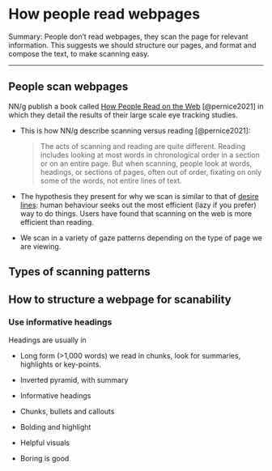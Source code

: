 # How people read webpages {#sec-how-do-people-read-webpages}

[Summary:]{.highlight} People don't read webpages, they scan the page for relevant information. This suggests we should structure our pages, and format and compose the text, to make scanning easy.

------------------------------------------------------------------------

## People scan webpages

NN/g publish a book called [How People Read on the Web](https://www.nngroup.com/reports/how-people-read-web-eyetracking-evidence/) [@pernice2021] in which they detail the results of their large scale eye tracking studies.

-   This is how NN/g describe scanning versus reading [@pernice2021]:

    > The acts of scanning and reading are quite different. Reading includes looking at most words in chronological order in a section or on an entire page. But when scanning, people look at words, headings, or sections of pages, often out of order, fixating on only some of the words, not entire lines of text.

-   The hypothesis they present for why we scan is similar to that of [desire lines](https://en.wikipedia.org/wiki/Desire_path): human behaviour seeks out the most efficient (lazy if you prefer) way to do things. Users have found that scanning on the web is more efficient than reading.

-   We scan in a variety of gaze patterns depending on the type of page we are viewing.

## Types of scanning patterns

## How to structure a webpage for scanability

### Use informative headings

Headings are usually in

-   Long form (\>1,000 words) we read in chunks, look for summaries, highlights or key-points.

```{=html}
<!-- -->
```
-   Inverted pyramid, with summary

-   Informative headings

-   Chunks, bullets and callouts

-   Bolding and highlight

-   Helpful visuals

-   Boring is good

